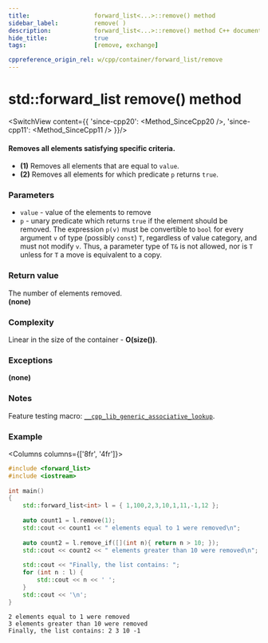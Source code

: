 ```yaml
---
title:					forward_list<...>::remove() method
sidebar_label:			remove( )
description:			forward_list<...>::remove() method C++ documentation
hide_title:				true
tags:					[remove, exchange]

cppreference_origin_rel: w/cpp/container/forward_list/remove
---
```


<!-- Terms -->

<!----------------- Codes ---------------------->

<!-- remove() -->

# std::forward_list remove() method

<SwitchView content={{
	'since-cpp20': <Method_SinceCpp20 />,
	'since-cpp11': <Method_SinceCpp11 />
}}/>

#### Removes all elements satisfying specific criteria.

 - **(1)** Removes all elements that are equal to `value`.
 - **(2)** Removes all elements for which predicate `p` returns `true`.

### Parameters

 - `value` - value of the elements to remove
 - `p` - unary predicate which returns `true` if the element should be removed.
	The expression `p(v)` must be convertible to `bool` for every argument `v` of type (possibly `const`) `T`, regardless of value category, and must not modify `v`. Thus, a parameter type of `T&` is not allowed, nor is `T` unless for `T` a move is equivalent to a copy.

### Return value

<Since v='cpp20'>The number of elements removed.</Since>
<br />
<Until v='cpp20'><b>(none)</b></Until>

### Complexity

Linear in the size of the container - **O(size())**.

### Exceptions

**(none)**

### Notes

<!--

feature testing macro component doe

-->
Feature testing macro: [`__cpp_lib_generic_associative_lookup`](#).

### Example

<Columns columns={['8fr', '4fr']}>
<div>

```cpp title='Main.cpp' showLineNumbers
#include <forward_list>
#include <iostream>
 
int main()
{
    std::forward_list<int> l = { 1,100,2,3,10,1,11,-1,12 };
 
    auto count1 = l.remove(1);
    std::cout << count1 << " elements equal to 1 were removed\n";
 
    auto count2 = l.remove_if([](int n){ return n > 10; });
    std::cout << count2 << " elements greater than 10 were removed\n";
 
    std::cout << "Finally, the list contains: ";
    for (int n : l) {
        std::cout << n << ' ';
    }
    std::cout << '\n';
}
```

</div>
<div>

```plaintext title="Output"
2 elements equal to 1 were removed
3 elements greater than 10 were removed
Finally, the list contains: 2 3 10 -1
```

</div>
</Columns>
